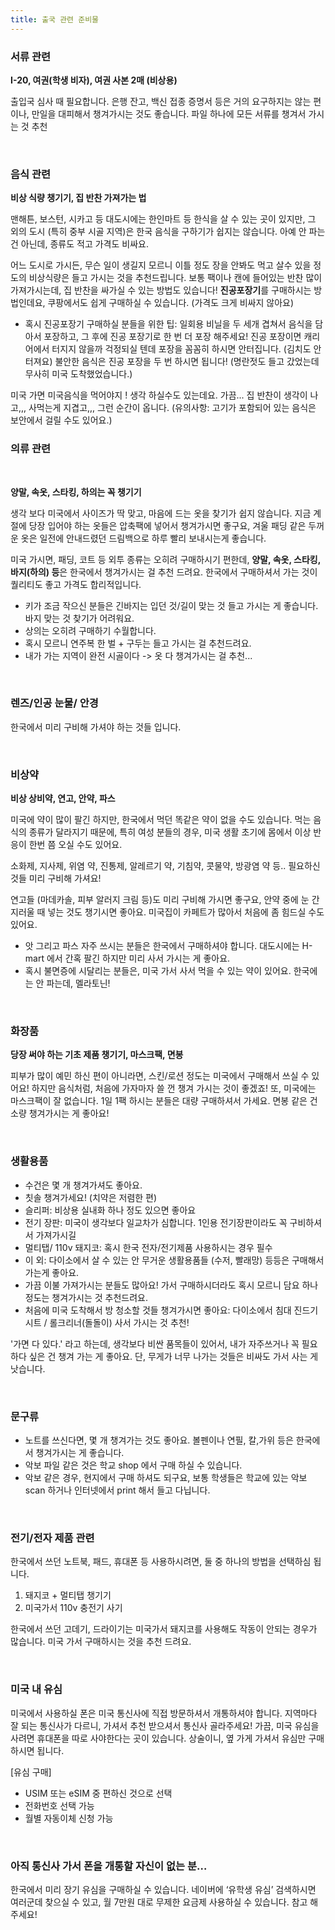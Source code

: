 ```yaml
---
title: 출국 관련 준비물
---
```


### 서류 관련

**I-20, 여권(학생 비자), 여권 사본 2매 (비상용)**

출입국 심사 때 필요합니다. 은행 잔고, 백신 접종 증명서 등은 거의 요구하지는 않는 편이나, 만일을 대피해서 챙겨가시는 것도 좋습니다. 파일 하나에 모든 서류를 챙겨서 가시는 것 추천

<br />

### 음식 관련

**비상 식량 챙기기, 집 반찬 가져가는 법**

맨해튼, 보스턴, 시카고 등 대도시에는 한인마트 등 한식을 살 수 있는 곳이 있지만, 그 외의 도시 (특히 중부 시골 지역)은 한국 음식을 구하기가 쉽지는 않습니다. 아예 안 파는 건 아닌데, 종류도 적고 가격도 비싸요.

어느 도시로 가시든, 무슨 일이 생길지 모르니 이틀 정도 장을 안봐도 먹고 살수 있을 정도의 비상식량은 들고 가시는 것을 추천드립니다. 보통 팩이나 캔에 들어있는 반찬 많이 가져가시는데, 집 반찬을 싸가실 수 있는 방법도 있습니다! **진공포장기**를 구매하시는 방법인데요, 쿠팡에서도 쉽게 구매하실 수 있습니다. (가격도 크게 비싸지 않아요)

- 혹시 진공포장기 구매하실 분들을 위한 팁: 일회용 비닐을 두 세개 겹쳐서 음식을 담아서 포장하고, 그 후에 진공 포장기로 한 번 더 포장 해주세요! 진공 포장이면 캐리어에서 터지지 않을까 걱정되실 텐데 포장을 꼼꼼히 하시면 안터집니다. (김치도 안터져요) 불안한 음식은 진공 포장을 두 번 하시면 됩니다! (명란젓도 들고 갔었는데 무사히 미국 도착했었습니다.)

미국 가면 미국음식을 먹어야지 ! 생각 하실수도 있는데요. 가끔... 집 반찬이 생각이 나고,,, 사먹는게 지겹고,,, 그런 순간이 옵니다. (유의사항: 고기가 포함되어 있는 음식은 보안에서 걸릴 수도 있어요.)

### 의류 관련

<br />

**양말, 속옷, 스타킹, 하의는 꼭 챙기기**

생각 보다 미국에서 사이즈가 딱 맞고, 마음에 드는 옷을 찾기가 쉽지 않습니다. 지금 계절에 당장 입어야 하는 옷들은 압축팩에 넣어서 챙겨가시면 좋구요, 겨울 패딩 같은 두꺼운 옷은 일전에 안내드렸던 드림백으로 하루 빨리 보내시는게 좋습니다.

미국 가시면, 패딩, 코트 등 외투 종류는 오히려 구매하시기 편한데, **양말, 속옷, 스타킹, 바지(하의) 등**은 한국에서 챙겨가시는 걸 추천 드려요. 한국에서 구매하셔서 가는 것이 퀄리티도 좋고 가격도 합리적입니다.

- 키가 조금 작으신 분들은 긴바지는 입던 것/길이 맞는 것 들고 가시는 게 좋습니다. 바지 맞는 것 찾기가 어려워요.
- 상의는 오히려 구매하기 수월합니다.
- 혹시 모르니 연주복 한 벌 + 구두는 들고 가시는 걸 추천드려요.
- 내가 가는 지역이 완전 시골이다 -> 옷 다 챙겨가시는 걸 추천...

<br />

### 렌즈/인공 눈물/ 안경

한국에서 미리 구비해 가셔야 하는 것들 입니다.

<br />

### 비상약

**비상 상비약, 연고, 안약, 파스**

미국에 약이 많이 팔긴 하지만, 한국에서 먹던 똑같은 약이 없을 수도 있습니다. 먹는 음식의 종류가 달라지기 때문에, 특히 여성 분들의 경우, 미국 생활 초기에 몸에서 이상 반응이 한번 쯤 오실 수도 있어요.

소화제, 지사제, 위염 약, 진통제, 알레르기 약, 기침약, 콧물약, 방광염 약 등.. 필요하신 것들 미리 구비해 가셔요!

연고들 (마데카솔, 피부 알러지 크림 등)도 미리 구비해 가시면 좋구요, 안약 중에 눈 간지러울 때 넣는 것도 챙기시면 좋아요. 미국집이 카페트가 많아서 처음에 좀 힘드실 수도 있어요.

- 앗 그리고 파스 자주 쓰시는 분들은 한국에서 구매하셔야 합니다. 대도시에는 H-mart 에서 간혹 팔긴 하지만 미리 사서 가시는 게 좋아요.
- 혹시 불면증에 시달리는 분들은, 미국 가서 사서 먹을 수 있는 약이 있어요. 한국에는 안 파는데, 멜라토닌!

<br />

### 화장품

**당장 써야 하는 기초 제품 챙기기, 마스크팩, 면봉**

피부가 많이 예민 하신 편이 아니라면, 스킨/로션 정도는 미국에서 구매해서 쓰실 수 있어요! 하지만 음식처럼, 처음에 가자마자 쓸 껀 챙겨 가시는 것이 좋겠죠! 또, 미국에는 마스크팩이 잘 없습니다. 1일 1팩 하시는 분들은 대량 구매하셔서 가세요. 면봉 같은 건 소량 챙겨가시는 게 좋아요!

<br />

### 생활용품

- 수건은 몇 개 챙겨가셔도 좋아요.
- 칫솔 챙겨가세요! (치약은 저렴한 편)
- 슬리퍼: 비상용 실내화 하나 정도 있으면 좋아요
- 전기 장판: 미국이 생각보다 일교차가 심합니다. 1인용 전기장판이라도 꼭 구비하셔서 가져가시길
- 멀티탭/ 110v 돼지코: 혹시 한국 전자/전기제품 사용하시는 경우 필수
- 이 외: 다이소에서 살 수 있는 안 무거운 생활용품들 (수저, 빨래망) 등등은 구매해서 가는게 좋아요.
- 가끔 이불 가져가시는 분들도 많아요! 가서 구매하시더라도 혹시 모르니 담요 하나 정도는 챙겨가시는 것 추천드려요.
- 처음에 미국 도착해서 방 청소할 것들 챙겨가시면 좋아요: 다이소에서 침대 진드기 시트 / 롤크리너(돌돌이) 사서 가시는 것 추천!

'가면 다 있다.' 라고 하는데, 생각보다 비싼 품목들이 있어서, 내가 자주쓰거나 꼭 필요하다 싶은 건 챙겨 가는 게 좋아요. 단, 무게가 너무 나가는 것들은 비싸도 가서 사는 게 낫습니다.

<br />

### 문구류

- 노트를 쓰신다면, 몇 개 챙겨가는 것도 좋아요. 볼펜이나 연필, 칼,가위 등은 한국에서 챙겨가시는 게 좋습니다.
- 악보 파일 같은 것은 학교 shop 에서 구매 하실 수 있습니다.
- 악보 같은 경우, 현지에서 구매 하셔도 되구요, 보통 학생들은 학교에 있는 악보 scan 하거나 인터넷에서 print 해서 들고 다닙니다.

<br />

### 전기/전자 제품 관련

한국에서 쓰던 노트북, 패드, 휴대폰 등 사용하시려면, 둘 중 하나의 방법을 선택하심 됩니다.

1. 돼지코 + 멀티탭 챙기기
2. 미국가서 110v 충전기 사기

한국에서 쓰던 고데기, 드라이기는 미국가서 돼지코를 사용해도 작동이 안되는 경우가 많습니다. 미국 가서 구매하시는 것을 추천 드려요.

<br />

### 미국 내 유심

미국에서 사용하실 폰은 미국 통신사에 직접 방문하셔서 개통하셔야 합니다. 지역마다 잘 되는 통신사가 다르니, 가셔서 추천 받으셔서 통신사 골라주세요! 가끔, 미국 유심을 사려면 휴대폰을 따로 사야한다는 곳이 있습니다. 상술이니, 옆 가게 가셔서 유심만 구매하시면 됩니다.

[유심 구매]

- USIM 또는 eSIM 중 편하신 것으로 선택
- 전화번호 선택 가능
- 월별 자동이체 신청 가능

<br />

### 아직 통신사 가서 폰을 개통할 자신이 없는 분…

한국에서 미리 장기 유심을 구매하실 수 있습니다. 네이버에 ‘유학생 유심’ 검색하시면 여러군데 찾으실 수 있고, 월 7만원 대로 무제한 요금제 사용하실 수 있습니다. 참고 해주세요!
